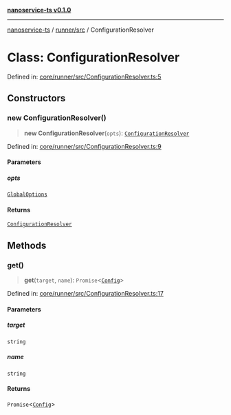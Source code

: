 [**nanoservice-ts v0.1.0**](/docs/ref/README)

***

[nanoservice-ts](/docs/ref/README) / [runner/src](/docs/ref/runner/src/README) / ConfigurationResolver

# Class: ConfigurationResolver

Defined in: [core/runner/src/ConfigurationResolver.ts:5](https://github.com/deskree-inc/nanoservice-ts/blob/ba7c322d2df8c8713881891584f33c6c7ed154ba/core/runner/src/ConfigurationResolver.ts#L5)

## Constructors

### new ConfigurationResolver()

> **new ConfigurationResolver**(`opts`): [`ConfigurationResolver`](/docs/ref/runner/src/classes/ConfigurationResolver)

Defined in: [core/runner/src/ConfigurationResolver.ts:9](https://github.com/deskree-inc/nanoservice-ts/blob/ba7c322d2df8c8713881891584f33c6c7ed154ba/core/runner/src/ConfigurationResolver.ts#L9)

#### Parameters

##### opts

[`GlobalOptions`](/docs/ref/runner/src/type-aliases/GlobalOptions)

#### Returns

[`ConfigurationResolver`](/docs/ref/runner/src/classes/ConfigurationResolver)

## Methods

### get()

> **get**(`target`, `name`): `Promise`\<[`Config`](/docs/ref/runner/src/type-aliases/Config)\>

Defined in: [core/runner/src/ConfigurationResolver.ts:17](https://github.com/deskree-inc/nanoservice-ts/blob/ba7c322d2df8c8713881891584f33c6c7ed154ba/core/runner/src/ConfigurationResolver.ts#L17)

#### Parameters

##### target

`string`

##### name

`string`

#### Returns

`Promise`\<[`Config`](/docs/ref/runner/src/type-aliases/Config)\>
